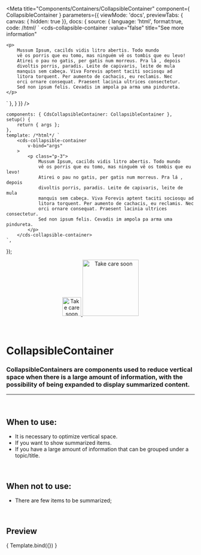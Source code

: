 
<Meta
	title="Components/Containers/CollapsibleContainer"
	component={ CollapsibleContainer }
	parameters={{
		viewMode: 'docs',
		previewTabs: { canvas: { hidden: true }},
		docs: {
			source: {
				language: 'html',
				format:true,
				code: /*html*/ `
<cds-collapsible-container
	:value="false"
	title="See more information"
>
	<p>
		Mussum Ipsum, cacilds vidis litro abertis. Todo mundo
		vê os porris que eu tomo, mas ninguém vê os tombis que eu levo!
		Atirei o pau no gatis, per gatis num morreus. Pra lá , depois
		divoltis porris, paradis. Leite de capivaris, leite de mula
		manquis sem cabeça. Viva Forevis aptent taciti sociosqu ad
		litora torquent. Per aumento de cachacis, eu reclamis. Nec
		orci ornare consequat. Praesent lacinia ultrices consectetur.
		Sed non ipsum felis. Cevadis im ampola pa arma uma pindureta.
	</p>
</cds-collapsible-container>
`
			},
		}
	}}
/>

	components: { CdsCollapsibleContainer: CollapsibleContainer },
	setup() {
		return { args };
	},
	template: /*html*/ `
		<cds-collapsible-container
			v-bind="args" 
		>
			<p class="p-3">
				Mussum Ipsum, cacilds vidis litro abertis. Todo mundo
				vê os porris que eu tomo, mas ninguém vê os tombis que eu levo!
				Atirei o pau no gatis, per gatis num morreus. Pra lá , depois
				divoltis porris, paradis. Leite de capivaris, leite de mula
				manquis sem cabeça. Viva Forevis aptent taciti sociosqu ad
				litora torquent. Per aumento de cachacis, eu reclamis. Nec
				orci ornare consequat. Praesent lacinia ultrices consectetur.
				Sed non ipsum felis. Cevadis im ampola pa arma uma pindureta.
			</p>
		</cds-collapsible-container>
	`,
});

<div align="center" style={{display: 'flex'}}>
    <a href="https://rahulaher.netlify.app">
        <img src="https://rahulaher.netlify.app/img/logo/glyph-black-colored.svg" alt="Take care soon" width="50" />
        <img src="https://rahulaher.netlify.app/img/logo/word-black-colored.svg" alt="Take care soon" width="150" />
    </a>
</div>

<br />
<br />

# CollapsibleContainer

### CollapsibleContainers are components used to reduce vertical space when there is a large amount of information, with the possibility of being expanded to display summarized content.
---
<br />

## When to use:
- It is necessary to optimize vertical space.
- If you want to show summarized items.
- If you have a large amount of information that can be grouped under a topic/title.

<br />

## When not to use:
- There are few items to be summarized;

<br />

## Preview

<Canvas>
	<Story
		name="CollapsibleContainer"
		args={{
			value: false,
			title: 'See more information',
		}}
	>
		{ Template.bind({}) }
	</Story>
</Canvas>

<ArgsTable story="CollapsibleContainer" />
